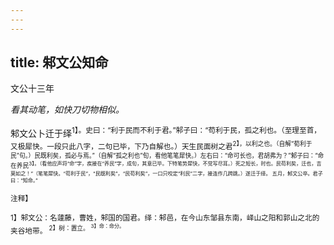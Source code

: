 ```yaml
---
---
---
```

title: 邾文公知命
---



文公十三年

*看其动笔，如快刀切物相似。*

邾文公卜迁于绎<sup>1】。史曰：“利于民而不利于君。”邾子曰：“苟利于民，孤之利也。（至理至首，又极犀快。一段只此八字，二句已毕，下乃自解也。）天生民面树之君<sup>2】，以利之也。（自解“荀利于民”句。）民既利矣，孤必与焉。”（自解“孤之利也”旬，看他笔笔犀快。）左右曰：“命可长也，君胡弗为？”邾子曰：“命在养民<sup>3】。（看他应声将“命”字，疾接在“养民”字，成句，其意已毕。下特笔势犀快，不觉写尽耳。）死之短长，时也。民苟利矣，迁也，吉莫如之！”（笔笔犀快。“苟利于民”，“民既利矣”，“民苟利矣”，一口只咬定“利民”二字，接连作几跨跳。）遂迁于绎。
五月，邾文公卒。君子曰：“知命。”

<sup>注释】

<sup>1】邾文公：名蘧藤，曹姓，邾国的国君。绎：邾邑，在今山东邹县东南，峄山之阳和郭山之北的夹谷地带。
<sup>2】树：置立。
<sup>3】命：命分。